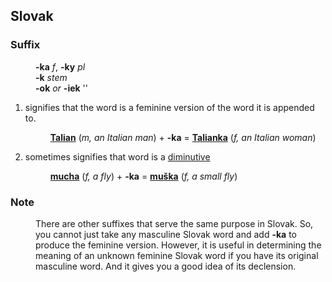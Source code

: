 ==Slovak==
===Suffix===
:'''-ka''' ''f'', '''-ky''' ''pl''
:'''-k''' ''stem''
:'''-ok''' ''or'' '''-iek''' ''{{genpl}}
: {{decpat}} {{zena}}
# signifies that the word is a feminine version of the word it is appended to.
#:'''[[Talian#Slovak|Talian]]''' (''m, an Italian man'') + '''-ka''' = '''[[Talianka#Slovak|Talianka]]''' (''f, an Italian woman'')
# sometimes signifies that word is a [[diminutive]]
#: '''[[mucha#Slovak|mucha]]''' (''f, a fly'') + '''-ka''' = '''[[muška#Slovak|muška]]''' (''f, a small fly'')

===Note===
:There are other suffixes that serve the same purpose in Slovak. So, you cannot just take any masculine Slovak word and add '''-ka''' to produce the feminine version. However, it is useful in determining the meaning of an unknown feminine Slovak word if you have its original masculine word. And it gives you a good idea of its declension.